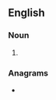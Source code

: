 ==English==

===Noun===
{{head|en|noun form}}

# {{plural of|en|bingle}}

===Anagrams===
* {{anagrams|en|a=begilns|Eblings}}